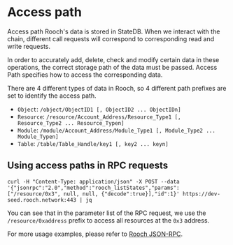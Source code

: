 # Access path

Access path
Rooch's data is stored in StateDB. When we interact with the chain, different call requests will correspond to corresponding read and write requests.

In order to accurately add, delete, check and modify certain data in these operations, the correct storage path of the data must be passed. Access Path specifies how to access the corresponding data.

There are 4 different types of data in Rooch, so 4 different path prefixes are set to identify the access path.

- `Object`: `/object/ObjectID1 [, ObjectID2 ... ObjectIDn]`
- `Resource`: `/resource/Account_Address/Resource_Type1 [, Resource_Type2 ... Resource_Typen]`
- `Module`: `/module/Account_Address/Module_Type1 [, Module_Type2 ... Module_Typen]`
- `Table`: `/table/Table_Handle/key1 [, key2 ... keyn]`

## Using access paths in RPC requests

```shell
curl -H "Content-Type: application/json" -X POST --data '{"jsonrpc":"2.0","method":"rooch_listStates","params":["/resource/0x3", null, null, {"decode":true}],"id":1}' https://dev-seed.rooch.network:443 | jq
```

You can see that in the parameter list of the RPC request, we use the `/resource/0xaddress` prefix to access all resources at the `0x3` address.

For more usage examples, please refer to [Rooch JSON-RPC](./json-rpc.en-US.mdx).
